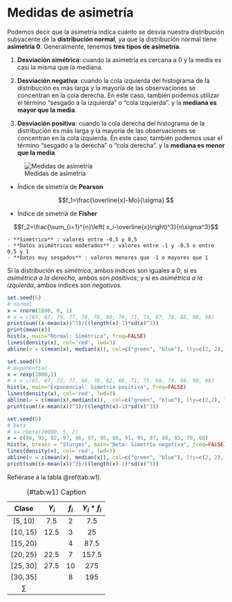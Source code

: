 # Medidas de asimetría

Podemos decir que la asimetría indica cuánto se desvía nuestra distribución subyacente de la **distribución normal**, ya que la distribución normal tiene **asimetría 0**. Generalmente, tenemos **tres tipos de asimetría**.

1.  **Desviación simétrica**: cuando la asimetría es cercana a 0 y la media es casi la misma que la mediana.

2.  **Desviación negativa**: cuando la cola izquierda del histograma de la distribución es más larga y la mayoría de las observaciones se concentran en la cola derecha. En este caso, también podemos utilizar el término "sesgado a la izquierda" o "cola izquierda". y la **mediana es mayor que la media**.

3.  **Desviación positiva**: cuando la cola derecha del histograma de la distribución es más larga y la mayoría de las observaciones se concentran en la cola izquierda. En este caso, también podemos usar el término "sesgado a la derecha" o "cola derecha". y la **mediana es menor que la media**.

![Medidas de asimetría](simetria.png)

* Índice de simetría de **Pearson**

$$f_1=\frac{\overline{x}-Mo}{\sigma} $$

* Índice de simetría de **Fisher**

$$f_2=\frac{\sum_{i=1}^{n}\left( x_i-\overline{x}\right)^3}{n\sigma^3}$$

    - **Simétrico** : valores entre -0,5 y 0,5
    - **Datos asimétricos moderados** : valores entre -1 y -0,5 o entre 0,5 y 1
    - **Datos muy sesgados** : valores menores que -1 o mayores que 1

Si la distribución es *simétrica*, ambos índices son iguales a 0; si es *asimétrica a la derecha*, ambos son *positivos*; y si es *asimétrica a la izquierda*, ambos índices son *negativos*.

```r
set.seed(5)
# normal
x = rnorm(1000, 0, 1)  
# x = c(65, 67, 70, 77, 78, 78, 80, 76, 71, 75, 87, 78, 88, 90, 98)
print(sum((x-mean(x))^3)/((length(x)-1)*sd(x)^3))
print(mean(x))
hist(x, main="Normal: Simétrica", freq=FALSE)
lines(density(x), col='red', lwd=3)
abline(v = c(mean(x), median(x)), col=c("green", "blue"), lty=c(2, 2), lwd=c(3, 3))
```

```r
set.seed(5)
# exponential
x = rexp(1000,1)
# x = c(65, 67, 72, 77, 66, 78, 62, 66, 71, 75, 68, 78, 68, 90, 98)
hist(x, main="Exponencial: Simetría positiva", freq=FALSE)
lines(density(x), col='red', lwd=3)
abline(v = c(mean(x),median(x)),  col=c("green", "blue"), lty=c(2,2), lwd=c(3, 3))
print(sum((x-mean(x))^3)/((length(x)-1)*sd(x)^3))
```

```r
set.seed(5)
# beta
# x= rbeta(10000, 5, 2)
x = c(88, 95, 92, 97, 96, 97, 95, 86, 91, 95, 97, 88, 85, 76, 68)
hist(x, breaks = "Sturges", main="Beta: Simetría negativa", freq=FALSE)
lines(density(x), col='red', lwd=3)
abline(v = c(mean(x), median(x)), col=c("green", "blue"), lty=c(2, 2), lwd=c(3, 3))
print(sum((x-mean(x))^3)/((length(x)-1)*sd(x)^3))
```

Refiérase a la tabla \@ref(tab:w1).

|   Clase   | $Y_i$ | $f_i$ | $Y_i*f_i$ |
| :-------: | :---: | :---: | :-------: |
| $[5,10)$  |  7.5  |   2   |    7.5    |
| $[10,15)$ | 12.5  |   3   |    25     |
| $[15,20)$ |       |   4   |   87.5    |
| $[20,25)$ | 22.5  |   7   |   157.5   |
| $[25,30]$ | 27.5  |  10   |    275    |
| $[30,35]$ |       |   8   |    195    |
|  $\sum$   |       |       |           |

: (\#tab:w1) Caption

<!--

```r
A <- matrix(c(2, 4, 7, 5, 10, 1, 5, 3, 4, 2, 1, 17), ncol = 4)
barplot(A)
data2 = c(88, 95, 92, 97, 96, 97, 94, 86, 91, 95, 97, 88, 85, 76, 68)
data3 = c(60, 95, 50, 97, 56, 57, 54, 56, 71, 55, 57, 88, 65, 96, 58)

q1<-barplot(A, main="Motivador", horiz=F,  beside=TRUE, col=c("skyblue","red","orange"), legend = rownames(A),legend.text = rownames(A))
text(q1, A-1.2, labels = A, pos = 3, cex = .75)
boxplot(data2,data3)
medias <- c(mean(data2),mean(data3))
points(medias,pch=16,col="red")
```

```r
intervalos <- seq(from = 0, to = 120, by = 10) 
data = c(88, 65, 67, 67, 76, 77, 64, 71, 61, 95, 67, 75, 65, 66, 68)
hist(data, breaks = "Sturges", freq =

       F, ylim = c(0, 0.1), xlim = c(50, 120),main='', xlab='Calificaciones', ylab = NULL, col = "aquamarine3",border = "black", labels = TRUE)

boxplot(data, horizontal=TRUE, boxwex=0.03, at=0.09, add=TRUE, axes=TRUE, col=c("GREEN", "red", "red"))
medias <- c(mean(data)) 
points(medias, pch=16, col="blue")
lines(density(data), ylim = c(0, 1), xlim = c(3, 120), lwd = 2, col="blue")
curve(dnorm(x, mean(data), sd(data)), lwd = 2, col = "black", add = T)
legend("topleft", c("Observada", "Teórica"), lty = 1, lwd = 2, col = c("black", "blue"), bty = "n", cex = 0.8)
getmode <- function(v) {
 uniqv <- unique(v)
 uniqv[which.max(tabulate(match(v, uniqv)))]
}
mode <- getmode(data)
#print(length(data))
#print(3.322+log(length(data)))
cat("Media:", mean(data))
cat("Mediana:", median(data))
cat("Moda:", mode)
cat("Quartiles:", quantile(data))
v=0.0
points(min(data), v, pch=8, col="orange")
points(max(data), v, pch=8, col="orange")
points(mode, v, pch=16, col="red")#moda
points(mean(data), v, pch=10, col='orange')#media
points(median(data), v, pch=16, col="blue")#mediana
abline(v=mean(data), col="green")
abline(v=median(data), col="blue")
abline(v=mode, col="red")

```

```r
intervalos <- seq(from = 0, to = 120, by = 10) 
data = c(88, 95, 92, 97, 96, 97, 94, 86, 91, 95, 97, 88, 85, 76, 68)
hist(data,  breaks = "Sturges",freq = F, ylim = c(0, 0.1), xlim = c(50, 120),main='', xlab='Calificaciones', ylab = NULL, col = "aquamarine3",border = "black", labels = TRUE)
boxplot(data, horizontal=TRUE,boxwex=0.03, at=0.09,  add=TRUE, axes=TRUE,col=c("GREEN","red","red"))
medias <- c(mean(data)) 
points(medias,pch=16,col="blue")
lines(density(data), ylim = c(0, 1),xlim = c(3, 120), lwd = 2,col="blue")
curve(dnorm(x, mean(data), sd(data)), lwd = 2, col = "black", add = T)
legend("topleft", c("Observada", "Teórica"),lty = 1, lwd = 2, col = c("black", "blue"), bty = "n", cex = 0.8)
getmode <- function(v) {
 uniqv <- unique(v)
 uniqv[which.max(tabulate(match(v, uniqv)))]
}
mode <- getmode(data)
#print(length(data))
#print(3.322+log(length(data)))
cat("Media:",mean(data))
cat("Mediana:",median(data))
cat("Moda:",mode)
cat("Quartiles:",quantile(data))
v=0.0
points(min(data),v,pch=8,col="orange")
points(max(data),v,pch=8,col="orange")
points(mode,v,pch=16,col="red")#moda
points(mean(data),v,pch=10, col='orange')#media
points(median(data),v,pch=16,col="blue")#mediana
abline(v=mean(data), col="green")
abline(v=median(data), col="blue")
abline(v=mode, col="red")
```

```r
intervalos <- seq(from = 0, to = 120, by = 10) 
data = c(65, 67, 70, 77, 78, 78, 80, 76, 71, 75, 87, 78, 88, 90, 98)
hist(data, breaks = "Sturges", freq = F, ylim = c(0, 0.1), xlim = c(50, 120), main='', xlab='Calificaciones', ylab = NULL, col = "aquamarine3", border = "black", labels = TRUE)
boxplot(data, horizontal=TRUE, boxwex=0.03, at=0.09, add=TRUE, axes=TRUE, col=c("GREEN", "red", "red"))
medias <- c(mean(data)) 
points(medias, pch=16, col="blue")
lines(density(data), ylim = c(0, 1), xlim = c(3, 120), lwd = 2, col="blue")
curve(dnorm(x, mean(data), sd(data)), lwd = 2, col = "black", add = T)
legend("topleft", c("Observada", "Teórica"), lty = 1, lwd = 2, col = c("black", "blue"), bty = "n", cex = 0.8)
getmode <- function(v) {
 uniqv <- unique(v)
 uniqv[which.max(tabulate(match(v, uniqv)))]
}
mode <- getmode(data)
#print(length(data))
#print(3.322+log(length(data)))
cat("Media:", mean(data))
cat("Mediana:", median(data))
cat("Moda:", mode)
cat("Quartiles:", quantile(data))
v=0.0
points(min(data), v, pch=8, col="orange")
points(max(data), v, pch=8, col="orange")
points(mode, v, pch=16, col="red")#moda
points(mean(data), v, pch=10, col='orange')#media
points(median(data), v, pch=16, col="blue")#mediana
abline(v=mean(data), col="green")
abline(v=median(data), col="blue")
abline(v=mode, col="red")
```
-->
